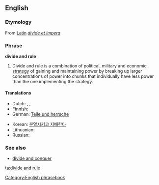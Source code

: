 {{wikipedia}}
==English==

===Etymology===
From [[w:Latin|Latin]] ''[[divide et impera]]''

===Phrase===
'''divide and rule'''

# Divide and rule is a combination of political, military and economic [[strategy]] of gaining and maintaining power by breaking up larger concentrations of power into chunks that individually have less power than the one implementing the strategy.

====Translations====
{{trans-top|Divide and conquer}}
* Dutch: {{t-|nl|divide et impera}}, {{t-|nl|deel en heers}}, {{t-|nl|verdeel en heers}}
* Finnish: {{t-|fi|hajota ja hallitse}}
* German: [[Teile und herrsche]]
{{trans-mid}}
* Korean: [[분열시키고 지배한다]]
* Lithuanian: {{t|lt|skaldyk ir valdyk|xs=Lithuanian}}
* Russian: {{t|ru|разделяй и властвуй|tr=razdeljáj i vlástvuj}}
{{trans-bottom}}

===See also===
* [[divide and conquer]]

[[Category:English phrasebook]]

[[ta:divide and rule]]